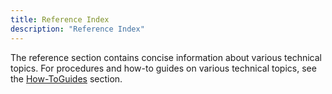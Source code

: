 ```yaml
---
title: Reference Index
description: "Reference Index"
---
```



The reference section contains concise information about various technical topics. For procedures and how-to guides on various technical topics, see the [How-ToGuides](/guides) section.

<ArticleIndex docType="Reference"></ArticleIndex>

